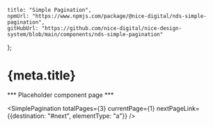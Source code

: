 
	title: "Simple Pagination",
	npmUrl: "https://www.npmjs.com/package/@nice-digital/nds-simple-pagination",
	gitHubUrl: "https://github.com/nice-digital/nice-design-system/blob/main/components/nds-simple-pagination"
};

# {meta.title}

*** Placeholder component page ***

<SimplePagination totalPages={3} currentPage={1} nextPageLink={{destination: "#next", elementType: "a"}} />

